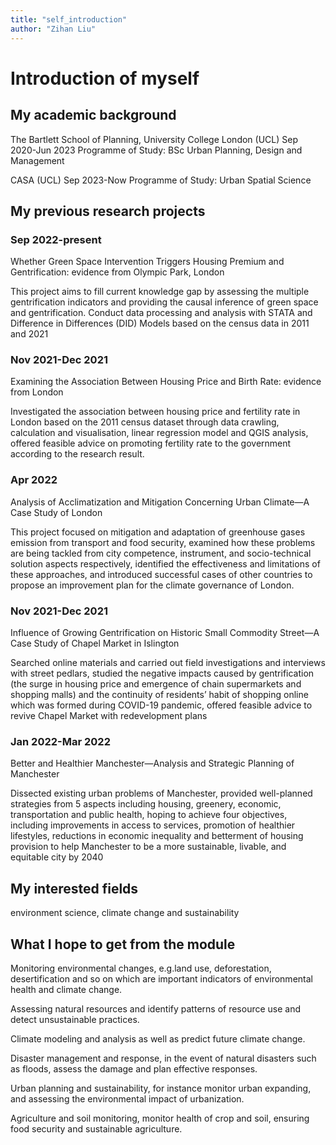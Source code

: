 ```yaml
---
title: "self_introduction"
author: "Zihan Liu"
---
```

# Introduction of myself

## My academic background
The Bartlett School of Planning, University College London (UCL) 
Sep 2020-Jun 2023 
Programme of Study: BSc Urban Planning, Design and Management

CASA (UCL)
Sep 2023-Now
Programme of Study: Urban Spatial Science

## My previous research projects

### Sep 2022-present 

Whether Green Space Intervention Triggers Housing Premium and Gentrification: evidence from Olympic 
Park, London 

This project aims to fill current knowledge gap by assessing the multiple gentrification indicators and providing 
the causal inference of green space and gentrification. Conduct data processing and analysis with STATA and Difference in Differences (DID) Models based on the census data in 2011 and 2021 

### Nov 2021-Dec 2021

Examining the Association Between Housing Price and Birth Rate: evidence from London

Investigated the association between housing price and fertility rate in London based on the 2011 census dataset 
through data crawling, calculation and visualisation, linear regression model and QGIS analysis, offered feasible 
advice on promoting fertility rate to the government according to the research result.

### Apr 2022 
 
Analysis of Acclimatization and Mitigation Concerning Urban Climate—A Case Study of London 


This project focused on mitigation and adaptation of greenhouse gases emission from transport and food security, 
examined how these problems are being tackled from city competence, instrument, and socio-technical solution 
aspects respectively, identified the effectiveness and limitations of these approaches, and introduced successful 
cases of other countries to propose an improvement plan for the climate governance of London. 

### Nov 2021-Dec 2021 
Influence of Growing Gentrification on Historic Small Commodity Street—A Case Study of Chapel Market in 
Islington 

Searched online materials and carried out field investigations and interviews with street pedlars, studied the 
negative impacts caused by gentrification (the surge in housing price and emergence of chain supermarkets and 
shopping malls) and the continuity of residents’ habit of shopping online which was formed during COVID-19 
pandemic, offered feasible advice to revive Chapel Market with redevelopment plans 

### Jan 2022-Mar 2022

Better and Healthier Manchester—Analysis and Strategic Planning of Manchester

Dissected existing urban problems of Manchester, provided well-planned strategies from 5 aspects including
housing, greenery, economic, transportation and public health, hoping to achieve four objectives, including
improvements in access to services, promotion of healthier lifestyles, reductions in economic inequality and
betterment of housing provision to help Manchester to be a more sustainable, livable, and equitable city by 2040


## My interested fields

environment science, climate change and sustainability

## What I hope to get from the module

Monitoring environmental changes, e.g.land use, deforestation, desertification and so on which are important indicators of environmental health and climate change.

Assessing natural resources and identify patterns of resource use and detect unsustainable practices.

Climate modeling and analysis as well as predict future climate change.

Disaster management and response, in the event of natural disasters such as floods, assess the damage and plan effective responses.

Urban planning and sustainability, for instance monitor urban expanding, and assessing the environmental impact of urbanization.

Agriculture and soil monitoring, monitor health of crop and soil, ensuring food security and sustainable agriculture.

